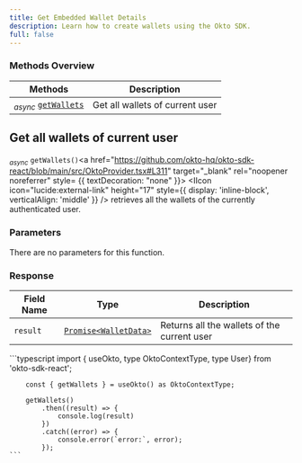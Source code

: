 ```yaml
---
title: Get Embedded Wallet Details
description: Learn how to create wallets using the Okto SDK.
full: false
---
```




### Methods Overview

| Methods                                                                         | Description                          |                 
|---------------------------------------------------------------------------------|--------------------------------------|
| <sub><i>async</i></sub> [`getWallets`](#get-all-wallets-of-current-user)        | Get all wallets of current user      |

<div className="method-box">

## Get all wallets of current user

<sub><i>async</i></sub> `getWallets()`<a href="https://github.com/okto-hq/okto-sdk-react/blob/main/src/OktoProvider.tsx#L311" target="_blank" rel="noopener noreferrer" style= {{ textDecoration: "none" }}> <IIcon icon="lucide:external-link" height="17" style={{ display: 'inline-block', verticalAlign: 'middle' }} /></a> retrieves all the wallets of the currently authenticated user.

### Parameters

There are no parameters for this function.

### Response

<Callout title="Success Response">

| Field Name | Type                  | Description                                 | 
|------------|-----------------------|---------------------------------------------|
| `result`   | [`Promise<WalletData>`](/api-docs#model/walletdata) | Returns all the wallets of the current user | 

</Callout>

<Accordions>
<Accordion title="Example">
<Tabs items={['Typescript']}>
  <Tab value="Typescript">
    ```typescript
        import { useOkto, type OktoContextType, type User} from 'okto-sdk-react';
 
        const { getWallets } = useOkto() as OktoContextType;
 
        getWallets()
            .then((result) => {
                console.log(result)
            })
            .catch((error) => {
                console.error(`error:`, error);
            });
    ```
  </Tab>
</Tabs>
</Accordion>
</Accordions>

</div>
